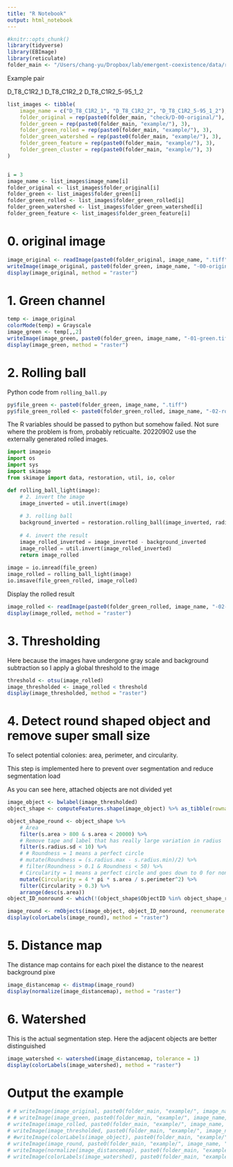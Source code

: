 ```yaml
---
title: "R Notebook"
output: html_notebook
---
```


```r
#knitr::opts_chunk()
library(tidyverse)
library(EBImage)
library(reticulate)
folder_main <- "/Users/chang-yu/Dropbox/lab/emergent-coexistence/data/raw/plate_scan/emergent_coexistence_plate_scan_check/"
```


Example pair 

D_T8_C1R2_1
D_T8_C1R2_2 
D_T8_C1R2_5-95_1_2


```r
list_images <- tibble(
    image_name = c("D_T8_C1R2_1", "D_T8_C1R2_2", "D_T8_C1R2_5-95_1_2"),
    folder_original = rep(paste0(folder_main, "check/D-00-original/"), 3),
    folder_green = rep(paste0(folder_main, "example/"), 3),
    folder_green_rolled = rep(paste0(folder_main, "example/"), 3),
    folder_green_watershed = rep(paste0(folder_main, "example/"), 3),
    folder_green_feature = rep(paste0(folder_main, "example/"), 3),
    folder_green_cluster = rep(paste0(folder_main, "example/"), 3)
)


i = 3
image_name <- list_images$image_name[i]
folder_original <- list_images$folder_original[i]
folder_green <- list_images$folder_green[i]
folder_green_rolled <- list_images$folder_green_rolled[i]
folder_green_watershed <- list_images$folder_green_watershed[i]
folder_green_feature <- list_images$folder_green_feature[i]
```

# 0. original image

```r
image_original <- readImage(paste0(folder_original, image_name, ".tiff"))
writeImage(image_original, paste0(folder_green, image_name, "-00-original.tiff"))
display(image_original, method = "raster")
```

# 1. Green channel

```r
temp <- image_original
colorMode(temp) = Grayscale
image_green <- temp[,,2]
writeImage(image_green, paste0(folder_green, image_name, "-01-green.tiff"))
display(image_green, method = "raster")
```



# 2. Rolling ball

Python code from `rolling_ball.py`

```r
py$file_green <- paste0(folder_green, image_name, ".tiff")
py$file_green_rolled <- paste0(folder_green_rolled, image_name, "-02-rolled.tiff")
```

The R variables should be passed to python but somehow failed. Not sure where the problem is from, probably reticualte. 20220902 use the externally generated rolled images.

```python
import imageio
import os
import sys
import skimage
from skimage import data, restoration, util, io, color

def rolling_ball_light(image):
    # 2. invert the image
    image_inverted = util.invert(image)
    
    # 3. rolling ball
    background_inverted = restoration.rolling_ball(image_inverted, radius = 80, num_threads = 10)
    
    # 4. invert the result
    image_rolled_inverted = image_inverted - background_inverted
    image_rolled = util.invert(image_rolled_inverted)
    return image_rolled
    
image = io.imread(file_green)
image_rolled = rolling_ball_light(image)
io.imsave(file_green_rolled, image_rolled)
```

Display the rolled result

```r
image_rolled <- readImage(paste0(folder_green_rolled, image_name, "-02-rolled.tiff"))
display(image_rolled, method = "raster")
```



# 3. Thresholding

Here because the images have undergone gray scale and background subtraction so I apply a global threshold to the image

```r
threshold <- otsu(image_rolled)
image_thresholded <- image_rolled < threshold
display(image_thresholded, method = "raster")
```

# 4. Detect round shaped object and remove super small size

To select potential colonies: area, perimeter, and circularity.

This step is implemented here to prevent over segmentation and reduce segmentation load

As you can see here, attached objects are not divided yet

```r
image_object <- bwlabel(image_thresholded)
object_shape <- computeFeatures.shape(image_object) %>% as_tibble(rownames = "ObjectID")

object_shape_round <- object_shape %>%
    # Area
    filter(s.area > 800 & s.area < 20000) %>%
    # Remove tape and label that has really large variation in radius
    filter(s.radius.sd < 10) %>%
    # # Roundness = 1 means a perfect circle
    # mutate(Roundness = (s.radius.max - s.radius.min)/2) %>%
    # filter(Roundness > 0.1 & Roundness < 50) %>%
    # Circularity = 1 means a perfect circle and goes down to 0 for non-cicular shapes
    mutate(Circularity = 4 * pi * s.area / s.perimeter^2) %>%
    filter(Circularity > 0.3) %>%
    arrange(desc(s.area))
object_ID_nonround <- which(!(object_shape$ObjectID %in% object_shape_round$ObjectID))

image_round <- rmObjects(image_object, object_ID_nonround, reenumerate = F)
display(colorLabels(image_round), method = "raster")
```

# 5. Distance map

The distance map contains for each pixel the distance to the nearest background pixe


```r
image_distancemap <- distmap(image_round)
display(normalize(image_distancemap), method = "raster")
```





# 6. Watershed

This is the actual segmentation step. Here the adjacent objects are better distinguished

```r
image_watershed <- watershed(image_distancemap, tolerance = 1)
display(colorLabels(image_watershed), method = "raster")
```



# Output the example

```r
# # writeImage(image_original, paste0(folder_main, "example/", image_name, "-00-original.tiff"))
# # writeImage(image_green, paste0(folder_main, "example/", image_name, "-01-green.tiff"))
# writeImage(image_rolled, paste0(folder_main, "example/", image_name, "-02-rolled.tiff"))
# writeImage(image_thresholded, paste0(folder_main, "example/", image_name, "-03-threshold.tiff"))
# #writeImage(colorLabels(image_object), paste0(folder_main, "example/", image_name, "-03a-object.tiff"))
# writeImage(image_round, paste0(folder_main, "example/", image_name, "-04-round_object.tiff"))
# writeImage(normalize(image_distancemap), paste0(folder_main, "example/", image_name, "-05-distance_map.tiff"))
# writeImage(colorLabels(image_watershed), paste0(folder_main, "example/", image_name, "-06-watershed.tiff"))
```












